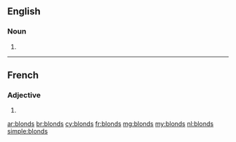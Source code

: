 ==English==

===Noun===
{{head|en|plural}}

# {{plural of|blond|lang=en}}

----

==French==

===Adjective===
{{fr-adj-form}} {{m-p}}

# {{masculine plural of|blond|lang=fr}}

[[ar:blonds]]
[[br:blonds]]
[[cy:blonds]]
[[fr:blonds]]
[[mg:blonds]]
[[my:blonds]]
[[nl:blonds]]
[[simple:blonds]]